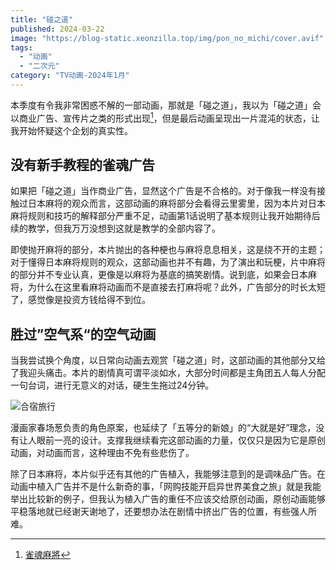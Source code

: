 ```yaml
---
title: "碰之道"
published: 2024-03-22
image: "https://blog-static.xeonzilla.top/img/pon_no_michi/cover.avif"
tags:
  - "动画"
  - "二次元"
category: "TV动画-2024年1月"
---
```


本季度有令我非常困惑不解的一部动画，那就是「碰之道」，我以为「碰之道」会以商业广告、宣传片之类的形式出现[^1]，但是最后动画呈现出一片混沌的状态，让我开始怀疑这个企划的真实性。

## 没有新手教程的雀魂广告
如果把「碰之道」当作商业广告，显然这个广告是不合格的。对于像我一样没有接触过日本麻将的观众而言，这部动画的麻将部分会看得云里雾里，因为本片对日本麻将规则和技巧的解释部分严重不足，动画第1话说明了基本规则让我开始期待后续的教学，但我万万没想到这就是教学的全部内容了。

即使抛开麻将的部分，本片抛出的各种梗也与麻将息息相关，这是绕不开的主题；对于懂得日本麻将规则的观众，这部动画也并不有趣，为了演出和玩梗，片中麻将的部分并不专业认真，更像是以麻将为基底的搞笑剧情。说到底，如果会日本麻将，为什么在这里看麻将动画而不是直接去打麻将呢？此外，广告部分的时长太短了，感觉像是投资方钱给得不到位。

## 胜过”空气系“的空气动画
当我尝试换个角度，以日常向动画去观赏「碰之道」时，这部动画的其他部分又给了我迎头痛击。本片的剧情真可谓平淡如水，大部分时间都是主角团五人每人分配一句台词，进行无意义的对话，硬生生拖过24分钟。

![合宿旅行](https://blog-static.xeonzilla.top/img/pon_no_michi/01.avif "合宿旅行")

漫画家春场葱负责的角色原案，也延续了「五等分的新娘」的“大就是好”理念，没有让人眼前一亮的设计。支撑我继续看完这部动画的力量，仅仅只是因为它是原创动画，对动画而言，这种理由不免有些悲伤了。

除了日本麻将，本片似乎还有其他的广告植入，我能够注意到的是调味品广告。在动画中植入广告并不是什么新奇的事，「网购技能开启异世界美食之旅」就是我能举出比较新的例子，但我认为植入广告的重任不应该交给原创动画，原创动画能够平稳落地就已经谢天谢地了，还要想办法在剧情中挤出广告的位置，有些强人所难。

[^1]:[雀魂麻將](https://www.maj-soul.com)
